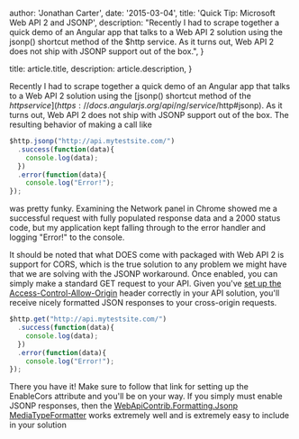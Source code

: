 
 author: 'Jonathan Carter',
 date: '2015-03-04',
 title: 'Quick Tip: Microsoft Web API 2 and JSONP',
 description:
 "Recently I had to scrape together a quick demo of an Angular app that talks to a Web API 2 solution using the jsonp() shortcut method of the $http service. As it turns out, Web API 2 does not ship with JSONP support out of the box.",
}

 title: article.title,
 description: article.description,
}


Recently I had to scrape together a quick demo of an Angular app that talks to a Web API 2 solution 
using the [jsonp() shortcut method of the $http service](https://docs.angularjs.org/api/ng/service/$http#jsonp). As it turns out, Web API 2 does not ship 
with JSONP support out of the box. The resulting behavior of making a call like 

``` javascript
$http.jsonp("http://api.mytestsite.com/")
  .success(function(data){
    console.log(data);
  })
  .error(function(data){
    console.log("Error!");
});
```

was pretty funky. Examining the Network panel in Chrome showed me a successful request with fully populated 
response data and a 2000 status code, but my application kept falling through to the error handler and 
logging "Error!" to the console. 

It should be noted that what DOES come with packaged with Web API 2 is support for CORS, which is the true 
solution to any problem we might have that we are solving with the JSONP workaround. Once enabled, you can 
simply make a standard GET request to your API. Given you've [set up the Access-Control-Allow-Origin](http://www.asp.net/web-api/overview/security/enabling-cross-origin-requests-in-web-api#allowed-origins) header 
correctly in your API solution, you'll receive nicely formatted JSON responses to your cross-origin requests.

``` javascript
$http.get("http://api.mytestsite.com/")
  .success(function(data){
    console.log(data);
  })
  .error(function(data){
    console.log("Error!");
});
```

There you have it! Make sure to follow that link for setting up the EnableCors attribute and you'll be on your way. If you simply must enable JSONP responses, then the [WebApiContrib.Formatting.Jsonp MediaTypeFormatter](https://github.com/WebApiContrib/WebApiContrib.Formatting.Jsonp) 
works extremely well and is extremely easy to include in your solution